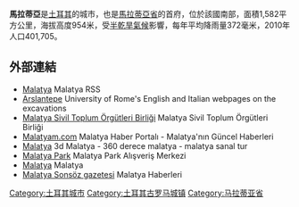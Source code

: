 {{Location map |Turkey |width=250 |caption=在土耳其的位置}}

'''馬拉蒂亞'''是[[土耳其|土耳其]]的城市，也是[[馬拉蒂亞省|馬拉蒂亞省]]的首府，位於該國南部，面積1,582平方公里，海拔高度954米，受[[半乾旱氣候|半乾旱氣候]]影響，每年平均降雨量372毫米，2010年人口401,705。

==外部連結==
* [https://web.archive.org/web/20180903204128/http://www.malatya.us/ Malatya] Malatya RSS
* [https://web.archive.org/web/20060305173729/http://w3.uniroma1.it/arslantepe/homepage.htm Arslantepe] University of Rome's English and Italian webpages on the excavations
* [http://www.mastob.org.tr Malatya Sivil Toplum Örgütleri Birliği] Malatya Sivil Toplum Örgütleri Birliği
* [http://www.malatyam.com Malatyam.com] Malatya Haber Portalı - Malatya'nın Güncel Haberleri
* [http://www.3dmalatya.com Malatya] 3d Malatya - 360 derece malatya - malatya sanal tur
* [https://web.archive.org/web/20170913095205/http://malatyapark.net/ Malatya Park] Malatya Park Alışveriş Merkezi
* [https://web.archive.org/web/20120320133601/http://www.malatya.name.tr/ Malatya] Malatya
* [http://www.malatyasonsoz.com.tr Malatya Sonsöz gazetesi] Malatya Haberleri

{{Authority control}}
{{Turkey-geo-stub}}
[[Category:土耳其城市|Category:土耳其城市]]
[[Category:土耳其古罗马城镇|Category:土耳其古罗马城镇]]
[[Category:马拉蒂亚省|Category:马拉蒂亚省]]